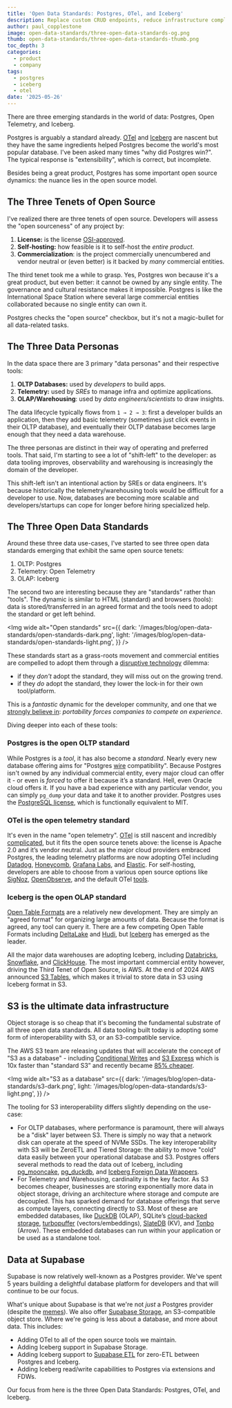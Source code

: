 ```yaml
---
title: 'Open Data Standards: Postgres, OTel, and Iceberg'
description: Replace custom CRUD endpoints, reduce infrastructure complexity, and accelerate product delivery.
author: paul_copplestone
image: open-data-standards/three-open-data-standards-og.png
thumb: open-data-standards/three-open-data-standards-thumb.png
toc_depth: 3
categories:
  - product
  - company
tags:
  - postgres
  - iceberg
  - otel
date: '2025-05-26'
---
```


There are three emerging standards in the world of data: Postgres, Open Telemetry, and Iceberg.

Postgres is arguably a standard already. [OTel](https://opentelemetry.io/) and [Iceberg](https://iceberg.apache.org/) are nascent but they have the same ingredients helped Postgres become the world's most popular database. I've been asked many times "why did Postgres win?". The typical response is "extensibility", which is correct, but incomplete.

Besides being a great product, Postgres has some important open source dynamics: the nuance lies in the open source model.

## The Three Tenets of Open Source

I've realized there are three tenets of open source. Developers will assess the "open sourceness" of any project by:

1. **License:** is the license [OSI-approved](https://opensource.org/licenses).
2. **Self-hosting:** how feasible is it to self-host the *entire product*.
3. **Commercialization**: is the project commercially unencumbered and vendor neutral or (even better) is it backed by *many* commercial entities.

The third tenet took me a while to grasp. Yes, Postgres won because it's a great product, but even better: it cannot be owned by any single entity. The governance and cultural resistance makes it impossible. Postgres is like the International Space Station where several large commercial entities collaborated because no single entity can own it.

Postgres checks the "open source" checkbox, but it's not a magic-bullet for all data-related tasks.

## The Three Data Personas

In the data space there are 3 primary "data personas" and their respective tools:

1. **OLTP Databases:** used by *developers* to build apps.
2. **Telemetry:** used by *SREs* to manage infra and optimize applications.
3. **OLAP/Warehousing**: used by *data engineers/scientists* to draw insights.

The data lifecycle typically flows from `1 → 2 → 3`: first a developer builds an application, then they add basic telemetry (sometimes just click events in their OLTP database), and eventually their OLTP database becomes large enough that they need a data warehouse.

The three personas are distinct in their way of operating and preferred tools. That said, I'm starting to see a lot of "shift-left" to the developer: as data tooling improves, observability and warehousing is increasingly the domain of the developer.

This shift-left isn't an intentional action by SREs or data engineers. It's because historically the telemetry/warehousing tools would be difficult for a developer to use. Now, databases are becoming more scalable and developers/startups can cope for longer before hiring specialized help.

## The Three Open Data Standards

Around these three data use-cases, I've started to see three open data standards emerging that exhibit the same open source tenets:

1. OLTP: Postgres
2. Telemetry: Open Telemetry
3. OLAP: Iceberg

The second two are interesting because they are "standards" rather than "tools". The dynamic is similar to HTML (standard) and browsers (tools): data is stored/transferred in an agreed format and the tools need to adopt the standard or get left behind.

<Img
  wide
  alt="Open standards"
  src={{
    dark: '/images/blog/open-data-standards/open-standards-dark.png',
    light: '/images/blog/open-data-standards/open-standards-light.png',
  }}
/>

These standards start as a grass-roots movement and commercial entities are compelled to adopt them through a [disruptive technology](https://en.wikipedia.org/wiki/Disruptive_innovation) dilemma:

- if they *don't* adopt the standard, they will miss out on the growing trend.
- if they *do* adopt the standard, they lower the lock-in for their own tool/platform.

This is a *fantastic* dynamic for the developer community, and one that we [strongly believe in](https://supabase.com/docs/guides/getting-started/architecture#everything-is-portable): *portability forces companies to compete on experience*.

Diving deeper into each of these tools:

### Postgres is the open OLTP standard

While Postgres is a *tool*, it has also become a *standard*. Nearly every new database offering aims for "Postgres [wire](https://www.postgresql.org/docs/current/protocol.html) compatibility". Because Postgres isn't owned by any individual commercial entity, every major cloud can offer it - or even is *forced* to offer it because it’s a standard. Hell, even Oracle cloud offers it. If you have a bad experience with any particular vendor, you can simply `pg_dump` your data and take it to another provider. Postgres uses the [PostgreSQL license](https://www.postgresql.org/about/licence/), which is functionally equivalent to MIT.

### OTel is the open telemetry standard

It's even in the name "open telemetry". [OTel](https://opentelemetry.io/) is still nascent and incredibly [complicated](https://news.ycombinator.com/item?id=42655102), but it fits the open source tenets above: the license is Apache 2.0 and it’s vendor neutral. Just as the major cloud providers embraced Postgres, the leading telemetry platforms are now adopting OTel including [Datadog](https://docs.datadoghq.com/integrations/otel/), [Honeycomb](https://docs.honeycomb.io/send-data/opentelemetry/), [Grafana Labs](https://grafana.com/grafana/dashboards/15983-opentelemetry-collector/), and [Elastic](https://www.elastic.co/docs/solutions/observability/apm/use-opentelemetry-with-apm). For self-hosting, developers are able to choose from a various open source options like [SigNoz](https://github.com/SigNoz/signoz), [OpenObserve](https://github.com/openobserve/openobserve), and the default OTel [tools](https://github.com/open-telemetry/opentelemetry-collector).

### Iceberg is the open OLAP standard

[Open Table Formats](https://www.startdataengineering.com/post/what_why_table_format/) are a relatively new development. They are simply an "agreed format" for organizing large amounts of data. Because the format is agreed, any tool can query it. There are a few competing Open Table Formats including [DeltaLake](https://delta.io/) and [Hudi](https://hudi.apache.org/), but [Iceberg](https://iceberg.apache.org/) has emerged as the leader.

All the major data warehouses are adopting Iceberg, including [Databricks](https://docs.databricks.com/aws/en/delta/uniform), [Snowflake](https://docs.snowflake.com/en/user-guide/tables-iceberg), and [ClickHouse](https://clickhouse.com/docs/engines/table-engines/integrations/iceberg). The most important commercial entity however, driving the Third Tenet of Open Source, is AWS. At the end of 2024 AWS announced [S3 Tables](https://aws.amazon.com/blogs/aws/new-amazon-s3-tables-storage-optimized-for-analytics-workloads/), which makes it trivial to store data in S3 using Iceberg format in S3.

## S3 is the ultimate data infrastructure

Object storage is so cheap that it's becoming the fundamental substrate of all three open data standards. All data tooling built today is adopting some form of interoperability with S3, or an S3-compatible service.

The AWS S3 team are releasing updates that will accelerate the concept of "S3 as a database" - including [Conditional Writes](https://aws.amazon.com/about-aws/whats-new/2024/08/amazon-s3-conditional-writes/) and [S3 Express](https://aws.amazon.com/blogs/aws/new-amazon-s3-express-one-zone-high-performance-storage-class/) which is 10x faster than "standard S3” and recently became [85% cheaper](https://aws.amazon.com/blogs/aws/up-to-85-price-reductions-for-amazon-s3-express-one-zone/).

<Img
  wide
  alt="S3 as a database"
  src={{
    dark: '/images/blog/open-data-standards/s3-dark.png',
    light: '/images/blog/open-data-standards/s3-light.png',
  }}
/>

The tooling for S3 interoperability differs slightly depending on the use-case:

- For OLTP databases, where performance is paramount, there will always be a "disk" layer between S3. There is simply no way that a network disk can operate at the speed of NVMe SSDs. The key interoperability with S3 will be ZeroETL and Tiered Storage: the ability to move "cold" data easily between your operational database and S3.  Postgres offers several methods to read the data out of Iceberg, including [pg_mooncake](https://github.com/Mooncake-Labs/pg_mooncake), [pg_duckdb](https://github.com/duckdb/pg_duckdb), and [Iceberg Foreign Data Wrappers](https://github.com/supabase/wrappers/pull/462).
- For Telemetry and Warehousing, cardinality is the key factor. As S3 becomes cheaper, businesses are storing exponentially more data in object storage, driving an architecture where storage and compute are decoupled. This has sparked demand for database offerings that serve as compute layers, connecting directly to S3. Most of these are embedded databases, like [DuckDB](https://duckdb.org/2021/10/29/duckdb-wasm.html) (OLAP), SQLite’s [cloud-backed storage](https://sqlite.org/cloudsqlite/doc/trunk/www/index.wiki), [turbopuffer](https://turbopuffer.com/) (vectors/embeddings), [SlateDB](https://slatedb.io/) (KV), and [Tonbo](https://tonbo.io/) (Arrow). These embedded databases can run within your application or be used as a standalone tool.

## Data at Supabase

Supabase is now relatively well-known as a Postgres provider. We've spent 5 years building a delightful database platform for developers and that will continue to be our focus.

What's unique about Supabase is that we're not *just* a Postgres provider (despite the [memes](https://itsjustpostgres.com/)). We also offer [Supabase Storage](https://supabase.com/storage), an S3-compatible object store. Where we're going is less about a database, and more about data. This includes:

- Adding OTel to all of the open source tools we maintain.
- Adding Iceberg support in Supabase Storage.
- Adding Iceberg support to [Supabase ETL](https://github.com/supabase/supabase_etl) for zero-ETL between Postgres and Iceberg.
- Adding Iceberg read/write capabilities to Postgres via extensions and FDWs.

Our focus from here is the three Open Data Standards: Postgres, OTel, and Iceberg.
